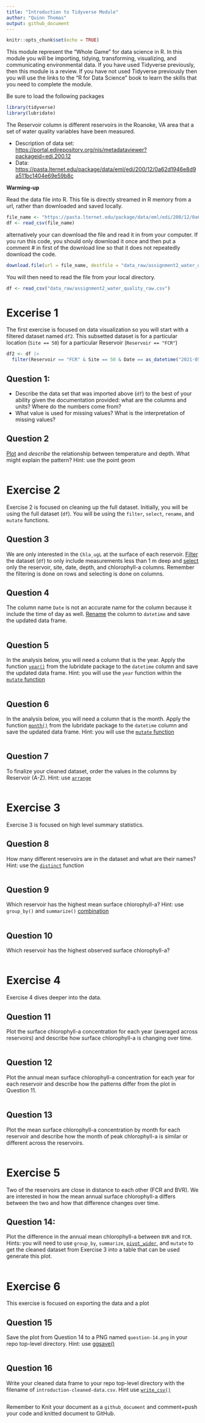 ```yaml
---
title: "Introduction to Tidyverse Module"
author: "Quinn Thomas"
output: github_document
---
```


```r
knitr::opts_chunk$set(echo = TRUE)
```

This module represent the "Whole Game" for data science in R. In this module you will be importing, tidying, transforming, visualizing, and communicating environmental data.  If you have used Tidyverse previously, then this module is a review.  If you have not used Tidyverse previously then you will use the links to the "R for Data Science" book to learn the skills that you need to complete the module.  

Be sure to load the following packages

```r
library(tidyverse)
library(lubridate)
```

The Reservoir column is different reservoirs in the Roanoke, VA area that a set of water quality variables have been measured.

- Description of data set: <https://portal.edirepository.org/nis/metadataviewer?packageid=edi.200.12>
- Data: <https://pasta.lternet.edu/package/data/eml/edi/200/12/0a62d1946e8d9a511bc1404e69e59b8c>

**Warming-up**

Read the data file into R. This file is directly streamed in R memory from a url, rather than downloaded and saved locally.

```r
file_name <- "https://pasta.lternet.edu/package/data/eml/edi/200/12/0a62d1946e8d9a511bc1404e69e59b8c"
df <- read_csv(file_name)
```

alternatively your can download the file and read it in from your computer.  If you run this code, you should only download it once and then put a comment # in first of the download line so that it does not repeatedly download the code.

```r
download.file(url = file_name, destfile = "data_raw/assignment2_water_quality_raw.csv", method = "curl")
```

You will then need to read the file from your local directory. 

```r
df <- read_csv("data_raw/assignment2_water_quality_raw.csv")
```

# Excerise 1

The first exercise is focused on data visualization so you will start with a filtered dataset named `df2`.  This subsetted dataset is for a particular location (`Site == 50`) for a particular Reservoir (`Reservoir == "FCR"`)

```r
df2 <- df |> 
  filter(Reservoir == "FCR" & Site == 50 & Date == as_datetime("2021-05-28 10:48:31"))
```

## Question 1:

- Describe the data set that was imported above (`df`) to the best of your ability given the documentation provided: what are the columns and units? Where do the numbers come from? 
- What value is used for missing values?  What is the interpretation of missing values?

## Question 2

[Plot](https://r4ds.hadley.nz/data-visualize.html#two-numerical-variables) and *describe* the relationship between temperature and depth.  What might explain the pattern? Hint: use the point geom

```r

```

# Exercise 2

Exercise 2 is focused on cleaning up the full dataset.  Initially, you will be using the full dataset (`df`).  You will be using the `filter`, `select`, `rename`, and `mutate` functions.

## Question 3

We are only interested in the `Chla_ugL` at the surface of each reservoir. [Filter](https://r4ds.hadley.nz/data-transform.html#filter) the dataset (`df`) to only include measurements less than 1 m deep and [select](https://r4ds.hadley.nz/data-transform.html#sec-select) only the reservoir, site, date, depth, and chlorophyll-a columns.   Remember the filtering is done on rows and selecting is done on columns.

## Question 4

The column name `Date` is not an accurate name for the column because it include the time of day as well.  [Rename](https://r4ds.hadley.nz/data-transform.html#rename) the column to `datetime` and save the updated data frame. 

```r

```


## Question 5

In the analysis below, you will need a column that is the year.  Apply the function [`year()`](https://r4ds.hadley.nz/datetimes.html#date-time-components) from the lubridate package to the `datetime` column and save the updated data frame. Hint: you will use the `year` function within the [`mutate` function](https://r4ds.hadley.nz/data-transform.html#sec-mutate) 


```r

```

## Question 6


In the analysis below, you will need a column that is the month.  Apply the function [`month()`](https://r4ds.hadley.nz/datetimes.html#date-time-components) from the lubridate package to the `datetime` column and save the updated data frame. Hint: you will use the [`mutate` function](https://r4ds.hadley.nz/data-transform.html#sec-mutate) 

```r

```

## Question 7

To finalize your cleaned dataset, order the values in the columns by Reservoir (A-Z).  Hint:  use [`arrange`](https://r4ds.hadley.nz/data-transform.html#arrange)

```r

```


# Exercise 3

Exercise 3 is focused on high level summary statistics.

## Question 8

How many different reservoirs are in the dataset and what are their names? Hint: use the [`distinct`](https://r4ds.hadley.nz/data-transform.html#distinct) function

```r

```

## Question 9

Which reservoir has the highest mean surface chlorophyll-a? Hint: use `group_by()` and `summarize()` [combination](https://r4ds.hadley.nz/data-transform.html#groups)

```r

```

## Question 10

Which reservoir has the highest observed surface chlorophyll-a?

```r

```

# Exercise 4

Exercise 4 dives deeper into the data.   

## Question 11

Plot the surface chlorophyll-a concentration for each year (averaged across reservoirs) and describe how surface chlorophyll-a is changing over time.

```r

```

## Question 12

Plot the annual mean surface chlorophyll-a concentration for each year for each reservoir and describe how the patterns differ from the plot in Question 11.  

```r

```

## Question 13

Plot the mean surface chlorophyll-a concentration by month for each reservoir and describe how the month of peak chlorophyll-a is similar or different across the reservoirs.

```r

```

# Exercise 5

Two of the reservoirs are close in distance to each other (FCR and BVR).  We are interested in how the mean annual surface chlorophyll-a differs between the two and how that difference changes over time.  

## Question 14:

Plot the difference in the annual mean chlorophyll-a between `BVR` and `FCR`.  Hints: you will need to use `group_by`, `summarize`, [`pivot_wider`](https://r4ds.hadley.nz/data-tidy.html#widening-data), and `mutate` to get the cleaned dataset from Exercise 3 into a table that can be used generate this plot.


```r

```

# Exercise 6

This exercise is focused on exporting the data and a plot 

## Question 15

Save the plot from Question 14 to a PNG named `question-14.png` in your repo top-level directory. Hint: use [ggsave()](https://r4ds.hadley.nz/data-visualize.html#sec-ggsave)

```r

```

## Question 16

Write your cleaned data frame to your repo top-level directory with the filename of `introduction-cleaned-data.csv`.  Hint use [`write_csv()`](https://r4ds.hadley.nz/data-import.html#sec-writing-to-a-file)

```r

```

Remember to Knit your document as a `github_document` and comment+push your code and knitted document to GitHub.

